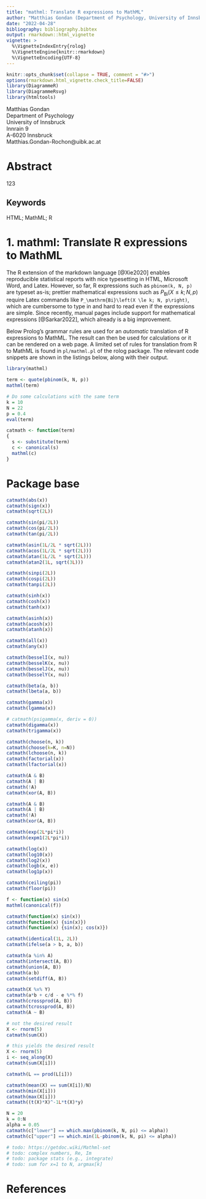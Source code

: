 ---
title: "mathml: Translate R expressions to MathML"
author: "Matthias Gondan (Department of Psychology, University of Innsbruck, Austria)"
date: "2022-04-28"
bibliography: bibliography.bibtex
output: rmarkdown::html_vignette
vignette: >
  %\VignetteIndexEntry{rolog}
  %\VignetteEngine{knitr::rmarkdown}
  %\VignetteEncoding{UTF-8}
---

```{r, include=FALSE}
knitr::opts_chunk$set(collapse = TRUE, comment = "#>")
options(rmarkdown.html_vignette.check_title=FALSE)
library(DiagrammeR)
library(DiagrammeRsvg)
library(htmltools)
```

  Matthias Gondan\
  Department of Psychology\
  University of Innsbruck\
  Innrain 9\
  A-6020 Innsbruck\
  Matthias.Gondan-Rochon@uibk.ac.at
  
# Abstract

123

## Keywords

HTML; MathML; R

# 1. mathml: Translate R expressions to MathML

The R extension of the markdown language [@Xie2020] enables reproducible
statistical reports with nice typesetting in HTML, Microsoft Word, and Latex.
However, so far, R expressions such as `pbinom(k, N, p)` are typeset as-is; 
prettier mathematical expressions such as $P_\mathrm{Bi}(X \le k; N, p)$ require
Latex commands like `P_\mathrm{Bi}\left(X \le k; N, p\right)`, which are
cumbersome to type in and hard to read even if the expressions are simple.
Since recently, manual pages include support for mathematical 
expressions [@Sarkar2022], which already is a big improvement.

Below Prolog's grammar rules are used for an _automatic_ translation of R
expressions to MathML. The result can then be used for calculations or it can be
rendered on a web page. A limited set of rules for translation from R to MathML
is found in `pl/mathml.pl` of the rolog package. The relevant code snippets are
shown in the listings below, along with their output.

```{r, results="asis"}
library(mathml)

term <- quote(pbinom(k, N, p))
mathml(term)

# Do some calculations with the same term
k = 10
N = 22
p = 0.4
eval(term)

catmath <- function(term)
{
  s <- substitute(term)
  c <- canonical(s)
  mathml(c)
}
```

# Package base

```{r, results="asis"}
catmath(abs(x))
catmath(sign(x))
catmath(sqrt(2L))

catmath(sin(pi/2L))
catmath(cos(pi/2L))
catmath(tan(pi/2L))

catmath(asin(1L/2L * sqrt(2L)))
catmath(acos(1L/2L * sqrt(2L)))
catmath(atan(1L/2L * sqrt(2L)))
catmath(atan2(1L, sqrt(3L)))

catmath(sinpi(2L))
catmath(cospi(2L))
catmath(tanpi(2L))

catmath(sinh(x))
catmath(cosh(x))
catmath(tanh(x))

catmath(asinh(x))
catmath(acosh(x))
catmath(atanh(x))

catmath(all(x))
catmath(any(x))

catmath(besselI(x, nu))
catmath(besselK(x, nu))
catmath(besselJ(x, nu))
catmath(besselY(x, nu))

catmath(beta(a, b))
catmath(lbeta(a, b))

catmath(gamma(x))
catmath(lgamma(x))

# catmath(psigamma(x, deriv = 0))
catmath(digamma(x))
catmath(trigamma(x))

catmath(choose(n, k))
catmath(choose(k=K, n=N))
catmath(lchoose(n, k))
catmath(factorial(x))
catmath(lfactorial(x))

catmath(A & B)
catmath(A | B)
catmath(!A)
catmath(xor(A, B))

catmath(A & B)
catmath(A | B)
catmath(!A)
catmath(xor(A, B))

catmath(exp(2L*pi*i))
catmath(expm1(2L*pi*i))

catmath(log(x))
catmath(log10(x))
catmath(log2(x))
catmath(logb(x, e))
catmath(log1p(x))

catmath(ceiling(pi))
catmath(floor(pi))

f <- function(x) sin(x)
mathml(canonical(f))

catmath(function(x) sin(x))
catmath(function(x) {sin(x)})
catmath(function(x) {sin(x); cos(x)})

catmath(identical(1L, 2L))
catmath(ifelse(a > b, a, b))

catmath(a %in% A)
catmath(intersect(A, B))
catmath(union(A, B))
catmath(a:b)
catmath(setdiff(A, B))

catmath(X %x% Y)
catmath(a*b + c/d - e %*% f)
catmath(crossprod(A, B))
catmath(tcrossprod(A, B))
catmath(A ~ B)

# not the desired result
X <- rnorm(5)
catmath(sum(X))

# this yields the desired result
X <- rnorm(5)
i <- seq_along(X)
catmath(sum(X[i]))

catmath(L == prod(L[i]))

catmath(mean(X) == sum(X[i])/N)
catmath(min(X[i]))
catmath(max(X[i]))
catmath((t(X)*X)^-1L*t(X)*y)

N = 20
k = 0:N
alpha = 0.05
catmath(c["lower"] == which.max(pbinom(k, N, pi) <= alpha))
catmath(c["upper"] == which.min(1L-pbinom(k, N, pi) <= alpha))

# todo: https://getdoc.wiki/Mathml-set
# todo: complex numbers, Re, Im
# todo: package stats (e.g., integrate)
# todo: sum for x=1 to N, argmax[k]
```

# References
